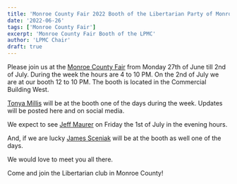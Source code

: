 ```yaml
---
title: 'Monroe County Fair 2022 Booth of the Libertarian Party of Monroe County in Indiana'
date: '2022-06-26'
tags: ['Monroe County Fair']
excerpt: 'Monroe County Fair Booth of the LPMC'
author: 'LPMC Chair'
draft: true
---
```


Please join us at the [Monroe County Fair](https://www.monroecountyfairgrounds.in/) from Monday 27th of June till 2nd of July. During the week the hours are 4 to 10 PM. On the 2nd of July we are at our booth 12 to 10 PM. The booth is located in the Commercial Building West.

[Tonya Millis](https://tonyaforcongress.com/) will be at the booth one of the days during the week. Updates will be posted here and on social media.

We expect to see [Jeff Maurer](https://www.maurerforindiana.com/) on Friday the 1st of July in the evening hours.

And, if we are lucky [James Sceniak](https://www.sceniakforsenate.com/) will be at the booth as well one of the days.

We would love to meet you all there.

Come and join the Libertarian club in Monroe County!

